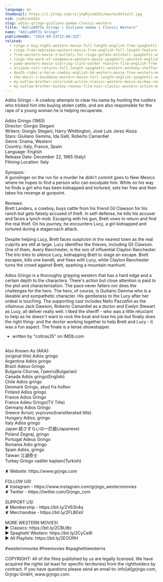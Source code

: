 ```yaml
---
language: en
thumbnail: https://i.ytimg.com/vi/jnpRjunmIUs/maxresdefault.jpg
vid: jnpRjunmIUs
slug: adios-gringo-giuliano-gemma-classic-western
title: "Adi\u00f3s Gringo | Giuliano Gemma | Classic Western"
name: "Adi\u00f3s Gringo"
publishedAt: "2024-09-23T22:00:32Z"
related:
  - ringo-s-big-night-western-movie-full-length-english-free-spaghetti-western
  - ringo-from-nebraska-western-movie-free-english-full-length-feature-film-spaghetti-western
  - free-western-movie-3-bullets-for-ringo-gordon-mitchell-spaghetti-western-full-youtube-movie
  - ringo-the-mark-of-vengeance-western-movie-spaghetti-western-english-full-length-free-westerns
  - yuma-western-movie-starring-clint-walker-feature-film-english-free-movie-full-length-youtube
  - arizona-colt-returns-full-length-spaghetti-western-anthony-steffen-cowboy-film-1970
  - death-rides-a-horse-cowboy-english-hd-western-movie-free-western-movies
  - the-devil-s-backbone-western-movie-full-length-english-spaghetti-western-cowboyfilm-watchfree
  - my-outlaw-brother-colorized-action-classic-western-movie-mickey-rooney
  - my-outlaw-brother-mickey-rooney-film-noir-classic-western-action-movie-romance
---
```


Adiós Gringo - A cowboy attempts to clear his name by hunting the rustlers who tricked him into buying stolen cattle, and are also responsible for the rape of a young woman he is helping recuperate.<br />
<br />
Adiós Gringo (1965)<br />
Director: Giorgio Stegani<br />
Writers: Giorgio Stegani, Harry Whittington, José Luis Jerez Aloza<br />
Stars: Giuliano Gemma, Ida Galli, Roberto Camardiel<br />
Genre: Drama, Western<br />
Country: Italy, France, Spain<br />
Language: English<br />
Release Date: December 22, 1965 (Italy)<br />
Filming Location: Italy<br />
<br />
Synopsis:<br />
A gunslinger on the run for a murder he didn't commit goes to New Mexico where he hopes to find a person who can exculpate him. While on his way he finds a girl who has been kidnapped and tortured, sets her free and then takes his revenge at gunpoint.<br />
<br />
Reviews:<br />
Brett Landers, a cowboy, buys cattle from his friend Gil Clawson for his ranch but gets falsely accused of theft. In self-defense, he kills his accuser and faces a lynch mob. Escaping with his gun, Brett vows to return and find the real thief. On his journey, he encounters Lucy, a girl kidnapped and tortured during a stagecoach attack.<br />
<br />
Despite helping Lucy, Brett faces suspicion in the nearest town as the real culprits are still at large. Lucy identifies the thieves, including Gil Clawson. One of them, Avery Ranchester, is the son of influential Clayton Ranchester. The trio tries to silence Lucy, kidnapping Brett to stage an escape. Brett escapes, kills one bandit, and flees with Lucy, while Clayton Ranchester turns the crowd against Brett, sparking a mountain manhunt.<br />
<br />
Adios Gringo is a thoroughly gripping western that has a hard edge and a certain depth to the characters. There's action but close attention is paid to the plot and characterisation. The pace never falters nor does the challenges for the hero. The hero, of course, is Guiliano Gemma who is a likeable and sympathetic character. His gentleness to the Lucy after her ordeal is touching. The supporting cast includes Nello Pazzafini as the villainous Jack Dawson, Roberto Camardiel as a doctor and Evelyn Stewart as Lucy, all deliver really well. I liked the sheriff - who was a little reluctant to help as he doesn't want to rock the boat and lose his job but finally does the right thing- and the doctor working together to help Brett and Lucy - it was a fun aspect. The finale is a tense showstopper.<br />
- written by "coltras35" on IMDb.com<br />
<br />
Also Known As (AKA):<br />
(original title) Adiós gringo<br />
Argentina Adiós gringo<br />
Brazil Adeus Gringo<br />
Bulgaria Сбогом, Гринго(Bulgarian)<br />
Canada Adiós gringo(English)<br />
Chile Adiós gringo<br />
Denmark Gringo, skyd fra hoften<br />
Finland Adios gringo<br />
France Adios Gringo<br />
France Adieu Gringo(TV Title)<br />
Germany Adios Gringo<br />
Greece Αντιός γκρίνγκο(transliterated title)<br />
Hungary Adios, gringo<br />
Italy Adiós gringo<br />
Japan 続さすらいの一匹狼(Japanese)<br />
Poland Zegnaj, gringo<br />
Portugal Adeus Gringo<br />
Romania Adio gringo<br />
Spain Adiós, gringo<br />
Taiwan 江湖奇士<br />
Turkey Gringo vadiler kaplanı(Turkish)<br />
<br />
✘ Website: https://www.grjngo.com<br />
<br />
FOLLOW US!<br />
✘ Instagram - https://www.instagram.com/grjngo_westernmovies<br />
✘ Twitter - https://twitter.com/Grjngo_com<br />
<br />
SUPPORT US!<br />
✘ Membership - https://bit.ly/2V63h4q<br />
✘ Merchandise - https://bit.ly/2FLB0sV<br />
<br />
MORE WESTERN MOVIES! <br />
► Classics: https://bit.ly/2CBLt8c <br />
► Spaghetti Western: https://bit.ly/2CyCe8I <br />
► All Playlists: https://bit.ly/2EOOfIH <br />
<br />
#westernmovies #freemovies #spaghettiwesterns<br />
<br />
COPYRIGHT: All of the films published by us are legally licensed. We have acquired the rights (at least for specific territories) from the rightholders by contract. If you have questions please send an email to: info[at]grjngo.com, Grjngo GmbH, www.grjngo.com.